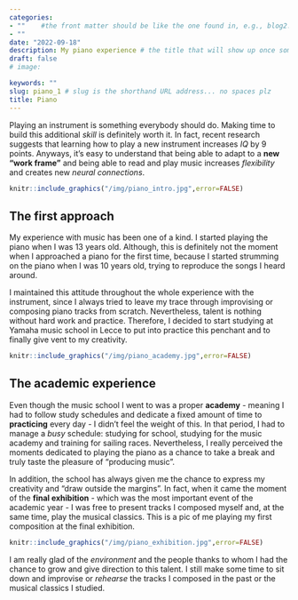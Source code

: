 ```yaml
---
categories:  
- ""    #the front matter should be like the one found in, e.g., blog2.md. It cannot be like the normal Rmd we used
- ""
date: "2022-09-18"
description: My piano experience # the title that will show up once someone gets to this page
draft: false
# image:

keywords: ""
slug: piano_1 # slug is the shorthand URL address... no spaces plz
title: Piano
---
```

Playing an instrument is something everybody should do. Making time to build this additional *skill* is definitely worth it. In fact, recent research suggests that learning how to play a new instrument increases *IQ* by 9 points. Anyways, it's easy to understand that being able to adapt to a **new "work frame"** and being able to read and play music increases *flexibility* and creates new *neural connections*.

```r
knitr::include_graphics("/img/piano_intro.jpg",error=FALSE)
```

## The first approach

My experience with music has been one of a kind. I started playing the piano when I was 13 years old. Although, this is definitely not the moment when I approached a piano for the first time, because I started strumming on the piano when I was 10 years old, trying to reproduce the songs I heard around.

I maintained this attitude throughout the whole experience with the instrument, since I always tried to leave my trace through improvising or composing piano tracks from scratch. Nevertheless, talent is nothing without hard work and practice. Therefore, I decided to start studying at Yamaha music school in Lecce to put into practice this penchant and to finally give vent to my creativity.

```r
knitr::include_graphics("/img/piano_academy.jpg",error=FALSE)
```

## The academic experience

Even though the music school I went to was a proper **academy** - meaning I had to follow study schedules and dedicate a fixed amount of time to **practicing** every day - I didn't feel the weight of this. In that period, I had to manage a *busy* schedule: studying for school, studying for the music academy and training for sailing races. Nevertheless, I really perceived the moments dedicated to playing the piano as a chance to take a break and truly taste the pleasure of "producing music".

In addition, the school has always given me the chance to express my creativity and "draw outside the margins". In fact, when it came the moment of the **final exhibition** - which was the most important event of the academic year - I was free to present tracks I composed myself and, at the same time, play the musical classics. This is a pic of me playing my first composition at the final exhibition.

```r
knitr::include_graphics("/img/piano_exhibition.jpg",error=FALSE)
```

I am really glad of the *environment* and the people thanks to whom I had the chance to grow and give direction to this talent. I still make some time to sit down and improvise or *rehearse* the tracks I composed in the past or the musical classics I studied.